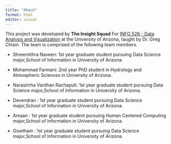 ```yaml
---
title: "About"
format: html
editor: visual
---
```


This project was developed by **The Insight Squad** For [INFO 526 - Data Analysis and Visualization](https://datavizaz.org/) at the University of Arizona, taught by Dr. Greg Chism. The team is comprised of the following team members.

-   Shreemithra Naveen: 1st year graduate student pursuing Data Science major,School of Information in University of Arizona.

-   Mohammad Farmani: 2nd year PhD student in Hydrology and Atmospheric Sciences in University of Arizona.

-   Narasimha Vardhan Rachaputi: 1st year graduate student pursuing Data Science major,School of Information in University of Arizona.

-   Devendran :  1st year graduate student pursuing Data Science major,School of Information in University of Arizona.

-    Amaan :  1st year graduate student pursuing Human Centered Computing major,School of Information in University of Arizona.

-   Gowtham :  1st year graduate student pursuing Data Science major,School of Information in University of Arizona.
